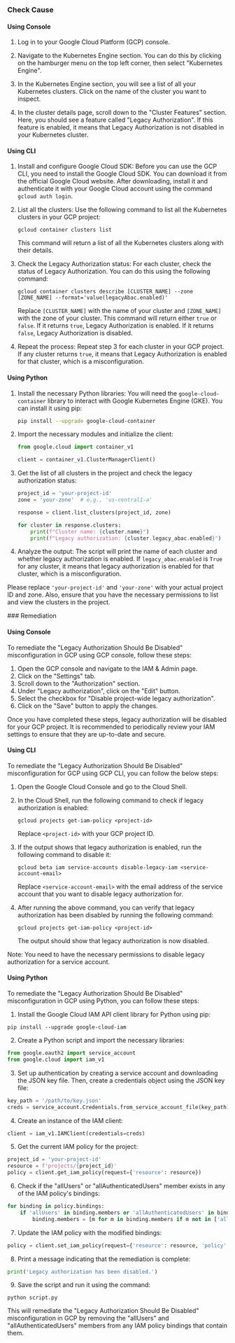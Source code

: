 

<Tabs><Tab title='Cause'>
### Check Cause

#### Using Console

1. Log in to your Google Cloud Platform (GCP) console.

2. Navigate to the Kubernetes Engine section. You can do this by clicking on the hamburger menu on the top left corner, then select "Kubernetes Engine".

3. In the Kubernetes Engine section, you will see a list of all your Kubernetes clusters. Click on the name of the cluster you want to inspect.

4. In the cluster details page, scroll down to the "Cluster Features" section. Here, you should see a feature called "Legacy Authorization". If this feature is enabled, it means that Legacy Authorization is not disabled in your Kubernetes cluster.

#### Using CLI

1. Install and configure Google Cloud SDK: Before you can use the GCP CLI, you need to install the Google Cloud SDK. You can download it from the official Google Cloud website. After downloading, install it and authenticate it with your Google Cloud account using the command `gcloud auth login`.

2. List all the clusters: Use the following command to list all the Kubernetes clusters in your GCP project:

   ```
   gcloud container clusters list
   ```

   This command will return a list of all the Kubernetes clusters along with their details.

3. Check the Legacy Authorization status: For each cluster, check the status of Legacy Authorization. You can do this using the following command:

   ```
   gcloud container clusters describe [CLUSTER_NAME] --zone [ZONE_NAME] --format='value(legacyAbac.enabled)'
   ```

   Replace `[CLUSTER_NAME]` with the name of your cluster and `[ZONE_NAME]` with the zone of your cluster. This command will return either `true` or `false`. If it returns `true`, Legacy Authorization is enabled. If it returns `false`, Legacy Authorization is disabled.

4. Repeat the process: Repeat step 3 for each cluster in your GCP project. If any cluster returns `true`, it means that Legacy Authorization is enabled for that cluster, which is a misconfiguration.

#### Using Python

1. Install the necessary Python libraries: You will need the `google-cloud-container` library to interact with Google Kubernetes Engine (GKE). You can install it using pip:

   ```bash
   pip install --upgrade google-cloud-container
   ```

2. Import the necessary modules and initialize the client:

   ```python
   from google.cloud import container_v1

   client = container_v1.ClusterManagerClient()
   ```

3. Get the list of all clusters in the project and check the legacy authorization status:

   ```python
   project_id = 'your-project-id'
   zone = 'your-zone'  # e.g., 'us-central1-a'

   response = client.list_clusters(project_id, zone)

   for cluster in response.clusters:
       print(f"Cluster name: {cluster.name}")
       print(f"Legacy authorization: {cluster.legacy_abac.enabled}")
   ```

4. Analyze the output: The script will print the name of each cluster and whether legacy authorization is enabled. If `legacy_abac.enabled` is `True` for any cluster, it means that legacy authorization is enabled for that cluster, which is a misconfiguration.

Please replace `'your-project-id'` and `'your-zone'` with your actual project ID and zone. Also, ensure that you have the necessary permissions to list and view the clusters in the project.

</Tab>

<Tab title='Remediation'>
### Remediation

#### Using Console

To remediate the "Legacy Authorization Should Be Disabled" misconfiguration in GCP using GCP console, follow these steps:

1. Open the GCP console and navigate to the IAM & Admin page.
2. Click on the "Settings" tab.
3. Scroll down to the "Authorization" section.
4. Under "Legacy authorization", click on the "Edit" button.
5. Select the checkbox for "Disable project-wide legacy authorization".
6. Click on the "Save" button to apply the changes.

Once you have completed these steps, legacy authorization will be disabled for your GCP project. It is recommended to periodically review your IAM settings to ensure that they are up-to-date and secure.

#### Using CLI

To remediate the "Legacy Authorization Should Be Disabled" misconfiguration for GCP using GCP CLI, you can follow the below steps:

1. Open the Google Cloud Console and go to the Cloud Shell.

2. In the Cloud Shell, run the following command to check if legacy authorization is enabled:

   ```
   gcloud projects get-iam-policy <project-id>
   ```

   Replace `<project-id>` with your GCP project ID.

3. If the output shows that legacy authorization is enabled, run the following command to disable it:

   ```
   gcloud beta iam service-accounts disable-legacy-iam <service-account-email>
   ```

   Replace `<service-account-email>` with the email address of the service account that you want to disable legacy authorization for.

4. After running the above command, you can verify that legacy authorization has been disabled by running the following command:

   ```
   gcloud projects get-iam-policy <project-id>
   ```

   The output should show that legacy authorization is now disabled.

Note: You need to have the necessary permissions to disable legacy authorization for a service account.

#### Using Python

To remediate the "Legacy Authorization Should Be Disabled" misconfiguration in GCP using Python, you can follow these steps:

1. Install the Google Cloud IAM API client library for Python using pip:

```
pip install --upgrade google-cloud-iam
```

2. Create a Python script and import the necessary libraries:

```python
from google.oauth2 import service_account
from google.cloud import iam_v1
```

3. Set up authentication by creating a service account and downloading the JSON key file. Then, create a credentials object using the JSON key file:

```python
key_path = '/path/to/key.json'
creds = service_account.Credentials.from_service_account_file(key_path)
```

4. Create an instance of the IAM client:

```python
client = iam_v1.IAMClient(credentials=creds)
```

5. Get the current IAM policy for the project:

```python
project_id = 'your-project-id'
resource = f'projects/{project_id}'
policy = client.get_iam_policy(request={'resource': resource})
```

6. Check if the "allUsers" or "allAuthenticatedUsers" member exists in any of the IAM policy's bindings:

```python
for binding in policy.bindings:
    if 'allUsers' in binding.members or 'allAuthenticatedUsers' in binding.members:
        binding.members = [m for m in binding.members if m not in ['allUsers', 'allAuthenticatedUsers']]
```

7. Update the IAM policy with the modified bindings:

```python
policy = client.set_iam_policy(request={'resource': resource, 'policy': policy})
```

8. Print a message indicating that the remediation is complete:

```python
print('Legacy authorization has been disabled.')
```

9. Save the script and run it using the command:

```
python script.py
```

This will remediate the "Legacy Authorization Should Be Disabled" misconfiguration in GCP by removing the "allUsers" and "allAuthenticatedUsers" members from any IAM policy bindings that contain them.


</Tab>
</Tabs>